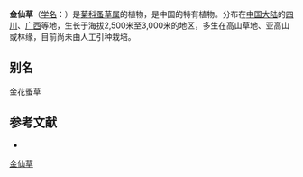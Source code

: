{{Speciesbox
| name = 金仙草
| status = 
| status_system = 
| image = 
| genus = Pulicaria
| species = chrysantha
| authority = (Diels) Ling
}}

'''金仙草'''（[[学名|学名]]：{{lang|la|''Pulicaria chrysantha''}}）是[[菊科|菊科]][[蚤草属|蚤草属]]的植物，是中国的特有植物。分布在[[中国大陆|中国大陆]]的[[四川|四川]]、[[广西|广西]]等地，生长于海拔2,500米至3,000米的地区，多生在高山草地、亚高山或林缘，目前尚未由人工引种栽培。

== 别名 ==
金花蚤草

== 参考文献 ==
<div class="references-small">
* {{cite web| url =http://www.bioinfo.cn/db05/KmzwSpecies.php?action=view&id=5209| title =金仙草| work =《中国高等植物数据库全库》| publisher =中国科学院微生物研究所| author =昆明植物研究所| accessdate =2009-02-25| deadurl =yes| archiveurl =https://web.archive.org/web/20160305050613/http://www.bioinfo.cn/db05/KmzwSpecies.php?action=view&id=5209| archivedate =2016-03-05}}
</div>
{{Taxonbar|from=Q15231730}}

[[Category:蚤草属|金仙草]]


{{植物小作品}}